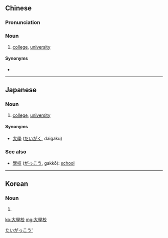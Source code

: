 {{also|大学校}}
==Chinese==
{{zh-forms|s=大学校|type=12}}

===Pronunciation===
{{zh-pron
|m=dàxuéxiào
|c=daai6 hok6 haau6
|mn=tōa-ha̍k-hāu
|cat=n
}}

===Noun===
{{zh-noun}}

# {{lb|zh|uncommon}} [[college]], [[university]]

====Synonyms====
* {{zh-l|大學}}

{{zh-cat|Education}}

----

==Japanese==
{{ja-kanjitab|だい|がく|k2=がっ|こう|yomi=on}}

===Noun===
{{ja-noun|だいがっこう|shin=大学校}}

# [[college]], [[university]]

====Synonyms====
* [[大學]] ([[だいがく]], daigaku)

===See also===
* [[學校]] ([[がっこう]], gakkō): [[school]]

[[Category:ja:Education|たいがっこう']]

----

==Korean==
{{ko-hanjatab}}

===Noun===
{{ko-noun|hangeul=대학교}}

# {{hanja form of|대학교|[[college]], [[university]]}}

[[ko:大學校]]
[[mg:大學校]]